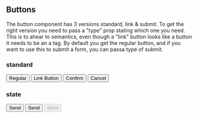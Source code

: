 
## Buttons

The button component has 3 versions standard, link & submit.
To get the right version you need to pass a "type" prop stating which one you need. 
This is to ahear to semantics, even though a "link" button looks like a button it needs to be an
a tag. By default you get the regular button, and if you want to use this to submit a form, 
you can passa type of submit.

### standard

<Button>Regular</Button>
<Button type="link" href="#clicked">Link Button</Button>
<Button className="confirm">Confirm</Button>
<Button className="cancel">Cancel</Button>

### state

<Button loading={true}>Send</Button>
<Button loading="done">Send</Button>
<Button disabled>Send</Button>